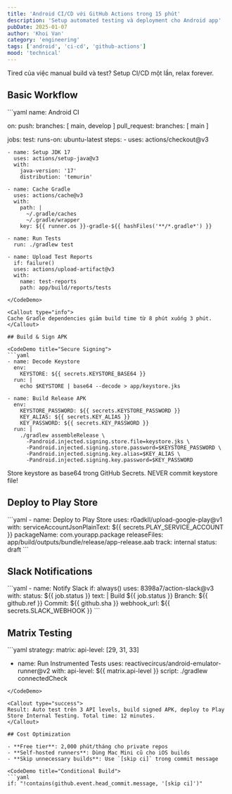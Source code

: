 ```yaml
---
title: 'Android CI/CD với GitHub Actions trong 15 phút'
description: 'Setup automated testing và deployment cho Android app'
pubDate: 2025-01-07
author: 'Khoi Van'
category: 'engineering'
tags: ['android', 'ci-cd', 'github-actions']
mood: 'technical'
---
```



Tired của việc manual build và test? Setup CI/CD một lần, relax forever.

## Basic Workflow

<CodeDemo title=".github/workflows/android.yml">
```yaml
name: Android CI

on:
  push:
    branches: [ main, develop ]
  pull_request:
    branches: [ main ]

jobs:
  test:
    runs-on: ubuntu-latest
    steps:
    - uses: actions/checkout@v3
    
    - name: Setup JDK 17
      uses: actions/setup-java@v3
      with:
        java-version: '17'
        distribution: 'temurin'
    
    - name: Cache Gradle
      uses: actions/cache@v3
      with:
        path: |
          ~/.gradle/caches
          ~/.gradle/wrapper
        key: ${{ runner.os }}-gradle-${{ hashFiles('**/*.gradle*') }}
    
    - name: Run Tests
      run: ./gradlew test
    
    - name: Upload Test Reports
      if: failure()
      uses: actions/upload-artifact@v3
      with:
        name: test-reports
        path: app/build/reports/tests
```
</CodeDemo>

<Callout type="info">
Cache Gradle dependencies giảm build time từ 8 phút xuống 3 phút.
</Callout>

## Build & Sign APK

<CodeDemo title="Secure Signing">
```yaml
- name: Decode Keystore
  env:
    KEYSTORE: ${{ secrets.KEYSTORE_BASE64 }}
  run: |
    echo $KEYSTORE | base64 --decode > app/keystore.jks

- name: Build Release APK
  env:
    KEYSTORE_PASSWORD: ${{ secrets.KEYSTORE_PASSWORD }}
    KEY_ALIAS: ${{ secrets.KEY_ALIAS }}
    KEY_PASSWORD: ${{ secrets.KEY_PASSWORD }}
  run: |
    ./gradlew assembleRelease \
      -Pandroid.injected.signing.store.file=keystore.jks \
      -Pandroid.injected.signing.store.password=$KEYSTORE_PASSWORD \
      -Pandroid.injected.signing.key.alias=$KEY_ALIAS \
      -Pandroid.injected.signing.key.password=$KEY_PASSWORD
```
</CodeDemo>

<Callout type="warning" title="Security">
Store keystore as base64 trong GitHub Secrets. NEVER commit keystore file!
</Callout>

## Deploy to Play Store

<CodeDemo title="Auto Deploy">
```yaml
- name: Deploy to Play Store
  uses: r0adkll/upload-google-play@v1
  with:
    serviceAccountJsonPlainText: ${{ secrets.PLAY_SERVICE_ACCOUNT }}
    packageName: com.yourapp.package
    releaseFiles: app/build/outputs/bundle/release/app-release.aab
    track: internal
    status: draft
```
</CodeDemo>

## Slack Notifications

<CodeDemo title="Notify Team">
```yaml
- name: Notify Slack
  if: always()
  uses: 8398a7/action-slack@v3
  with:
    status: ${{ job.status }}
    text: |
      Build ${{ job.status }}
      Branch: ${{ github.ref }}
      Commit: ${{ github.sha }}
    webhook_url: ${{ secrets.SLACK_WEBHOOK }}
```
</CodeDemo>

## Matrix Testing

<CodeDemo title="Test Multiple Versions">
```yaml
strategy:
  matrix:
    api-level: [29, 31, 33]
    
- name: Run Instrumented Tests
  uses: reactivecircus/android-emulator-runner@v2
  with:
    api-level: ${{ matrix.api-level }}
    script: ./gradlew connectedCheck
```
</CodeDemo>

<Callout type="success">
Result: Auto test trên 3 API levels, build signed APK, deploy to Play Store Internal Testing. Total time: 12 minutes.
</Callout>

## Cost Optimization

- **Free tier**: 2,000 phút/tháng cho private repos
- **Self-hosted runners**: Dùng Mac Mini cũ cho iOS builds
- **Skip unnecessary builds**: Use `[skip ci]` trong commit message

<CodeDemo title="Conditional Build">
```yaml
if: "!contains(github.event.head_commit.message, '[skip ci]')"
```
</CodeDemo>
